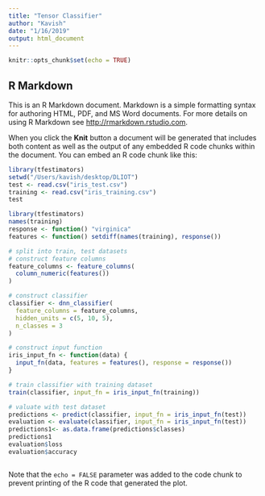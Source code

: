 ```yaml
---
title: "Tensor Classifier"
author: "Kavish"
date: "1/16/2019"
output: html_document
---
```


```r
knitr::opts_chunk$set(echo = TRUE)
```

## R Markdown

This is an R Markdown document. Markdown is a simple formatting syntax for authoring HTML, PDF, and MS Word documents. For more details on using R Markdown see <http://rmarkdown.rstudio.com>.

When you click the **Knit** button a document will be generated that includes both content as well as the output of any embedded R code chunks within the document. You can embed an R code chunk like this:

```r
library(tfestimators)
setwd("/Users/kavish/desktop/DLIOT")
test <- read.csv("iris_test.csv")
training <- read.csv("iris_training.csv")
test
```

```r
library(tfestimators)
names(training)
response <- function() "virginica"
features <- function() setdiff(names(training), response())

# split into train, test datasets
# construct feature columns
feature_columns <- feature_columns(
  column_numeric(features())
)

# construct classifier
classifier <- dnn_classifier(
  feature_columns = feature_columns,
  hidden_units = c(5, 10, 5),
  n_classes = 3
)

# construct input function 
iris_input_fn <- function(data) {
  input_fn(data, features = features(), response = response())
}

# train classifier with training dataset
train(classifier, input_fn = iris_input_fn(training))

# valuate with test dataset
predictions <- predict(classifier, input_fn = iris_input_fn(test))
evaluation <- evaluate(classifier, input_fn = iris_input_fn(test))
predictions1<- as.data.frame(predictions$classes)
predictions1
evaluation$loss
evaluation$accuracy
```



```r

```

Note that the `echo = FALSE` parameter was added to the code chunk to prevent printing of the R code that generated the plot.
